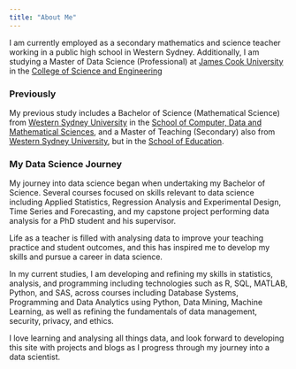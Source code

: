 ```yaml
---
title: "About Me"
---
```


I am currently employed as a secondary mathematics and science teacher working in a public high school in Western Sydney. Additionally, I am studying a Master of Data Science (Professional) at [James Cook University](https://www.jcu.edu.au/) in the [College of Science and Engineering](https://www.jcu.edu.au/college-of-science-and-engineering)


### Previously
My previous study includes a Bachelor of Science (Mathematical Science) from [Western Sydney University](https://www.westernsydney.edu.au/) in the [School of Computer, Data and Mathematical Sciences](https://www.westernsydney.edu.au/schools/socdms), and a Master of Teaching (Secondary) also from [Western Sydney University](https://www.westernsydney.edu.au/), but in the [School of Education](https://www.westernsydney.edu.au/schools/soed).

### My Data Science Journey
My journey into data science began when undertaking my Bachelor of Science. Several courses focused on skills relevant to data science including Applied Statistics, Regression Analysis and Experimental Design, Time Series and Forecasting, and my capstone project performing data analysis for a PhD student and his supervisor.

Life as a teacher is filled with analysing data to improve your teaching practice and student outcomes, and this has inspired me to develop my skills and pursue a career in data science.

In my current studies, I am developing and refining my skills in statistics, analysis, and programming including technologies such as R, SQL, MATLAB, Python, and SAS, across courses including Database Systems, Programming and Data Analytics using Python, Data Mining, Machine Learning, as well as refining the fundamentals of data management, security, privacy, and ethics.

I love learning and analysing all things data, and look forward to developing this site with projects and blogs as I progress through my journey into a data scientist. 